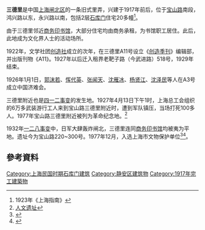 {{文物保护单位
| 级别 = 省级
| 省区市 = 上海市
| 名称 = “四·一二”惨案革命群众流血牺牲地点
| 图片 = Site of the April 12 Massacre.jpg
| 编号 = 
| 分类 = 近现代重要史迹及代表性建筑
| 时代 = 1927年
| 所在 = [[上海市|上海市]][[闸北区|闸北区]]
| 登录 = 1977年12月7日
}}

'''三德里'''是中国[[上海|上海]][[闸北区|闸北区]]的一条旧式里弄，兴建于1917年前后，位于[[宝山路_(上海)|宝山路]]南段，鸿兴路以东，永兴路以南，包括2层[[石库门|石库门]]住宅20多幢<ref>1923年《上海指南》</ref>。

由于三德里邻近[[商务印书馆|商务印书馆]]，大部分住宅均由商务承租，为书馆职工居住。此后，此地成为文化界人士的活动场所。

1922年，文学社团[[创造社|创造社]]成立的次年，在三德里A11号设立《[[创造季刊|创造季刊]]》编辑部，并出版刊物《A11》。1927年以后迁入租界老靶子路（今武进路）518号，1929年结束。

1926年1月1日，[[郭沫若|郭沫若]]、[[恽代英|恽代英]]、[[张闻天|张闻天]]、[[沈雁冰|沈雁冰]]、[[杨贤江|杨贤江]]、[[沈泽民|沈泽民]]等人在A3号成立中国济难会。

三德里附近也是[[四一二事变|四一二事变]]的发生地。1927年4月13日下午1时，上海总工会组织的6万多武装游行工人来到宝山路三德里附近时，遭到军队镇压，当场打死100多人。1977年宝山路三德里附近被列为革命纪念地。<ref>[http://bsljd.shzb.gov.cn/bsjj/sqjj_rwyj_7.htm 人文遗址]{{dead link|date=2017年11月 |bot=InternetArchiveBot |fix-attempted=yes }}</ref>

1932年[[一二八事变|一二八事变]]中，日军大肆轰炸闸北，三德里连同[[商务印书馆|商务印书馆]]均被夷为平地。遗址今为宝山路220~300号。1977年12月，入选上海市文物保护单位<ref>{{Cite book|title=新编上海大观|last=卢莹辉主编；吴云溥，曹宪镛，徐同甫，林路副主编|publisher=上海：[[上海社会科学院出版社|上海社会科学院出版社]]|year=1993.03|isbn=7-80515-697-2|pages=547-551}}</ref><ref>{{Cite book|title=中国文物地图集 上海分册|last=国家文物局主编|publisher=北京：[[中华地图学社|中华地图学社]]|year=2017.01|isbn=978-7-80031-643-2|pages=136-140}}</ref>。

== 參考資料 ==
<div class="references-small">
<references />
</div>

{{上海市文物保护单位}}

[[Category:上海民国时期石库门建筑|Category:上海民国时期石库门建筑]]
[[Category:静安区建筑物|Category:静安区建筑物]]
[[Category:1917年完工建築物|Category:1917年完工建築物]]